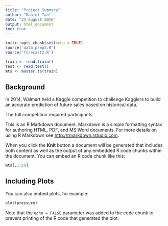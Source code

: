 ```yaml
---
title: "Project Summary"
author: "Daniel Tan"
date: "24 August 2016"
output: html_document
toc: true
---
```


```r
knitr::opts_chunk$set(echo = TRUE)
source('data_prep3.R')
source('forecast2.R')

train <- read.train()
test <- read.test()
mts <- master.ts(train)
```

## Background

In 2014, Walmart held a Kaggle competition to challenge Kagglers to build an accurate prediction of future sales based on historical data.


The full competition required participants 

This is an R Markdown document. Markdown is a simple formatting syntax for authoring HTML, PDF, and MS Word documents. For more details on using R Markdown see <http://rmarkdown.rstudio.com>.

When you click the **Knit** button a document will be generated that includes both content as well as the output of any embedded R code chunks within the document. You can embed an R code chunk like this:

```r
mts[,1:10]
```

## Including Plots

You can also embed plots, for example:

```r
plot(pressure)
```

Note that the `echo = FALSE` parameter was added to the code chunk to prevent printing of the R code that generated the plot.
